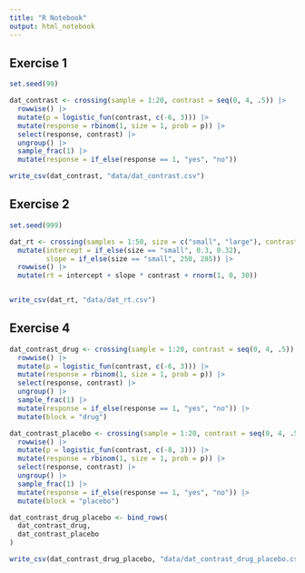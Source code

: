 ```yaml
---
title: "R Notebook"
output: html_notebook
---
```


## Exercise 1

```r
set.seed(99)

dat_contrast <- crossing(sample = 1:20, contrast = seq(0, 4, .5)) |> 
  rowwise() |> 
  mutate(p = logistic_fun(contrast, c(-6, 3))) |> 
  mutate(response = rbinom(1, size = 1, prob = p)) |> 
  select(response, contrast) |> 
  ungroup() |> 
  sample_frac(1) |> 
  mutate(response = if_else(response == 1, "yes", "no"))

write_csv(dat_contrast, "data/dat_contrast.csv")
```

## Exercise 2

```r
set.seed(999)

dat_rt <- crossing(samples = 1:50, size = c("small", "large"), contrast = seq(.2, 1, .2)) |> 
  mutate(intercept = if_else(size == "small", 0.3, 0.32), 
         slope = if_else(size == "small", 250, 285)) |> 
  rowwise() |> 
  mutate(rt = intercept + slope * contrast + rnorm(1, 0, 30))


write_csv(dat_rt, "data/dat_rt.csv")
```


## Exercise 4

```r
dat_contrast_drug <- crossing(sample = 1:20, contrast = seq(0, 4, .5)) |> 
  rowwise() |> 
  mutate(p = logistic_fun(contrast, c(-6, 3))) |> 
  mutate(response = rbinom(1, size = 1, prob = p)) |> 
  select(response, contrast) |> 
  ungroup() |> 
  sample_frac(1) |> 
  mutate(response = if_else(response == 1, "yes", "no")) |> 
  mutate(block = "drug")

dat_contrast_placebo <- crossing(sample = 1:20, contrast = seq(0, 4, .5)) |> 
  rowwise() |> 
  mutate(p = logistic_fun(contrast, c(-8, 3))) |> 
  mutate(response = rbinom(1, size = 1, prob = p)) |> 
  select(response, contrast) |> 
  ungroup() |> 
  sample_frac(1) |> 
  mutate(response = if_else(response == 1, "yes", "no")) |> 
  mutate(block = "placebo")

dat_contrast_drug_placebo <- bind_rows(
  dat_contrast_drug, 
  dat_contrast_placebo
)

write_csv(dat_contrast_drug_placebo, "data/dat_contrast_drug_placebo.csv")

```




